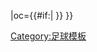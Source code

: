 {{fb team |t=摩納哥 |tan=摩纳哥足球俱乐部 |tc=FRA |abb={{#if:{{{abb|}}}|ASM{{0}}}} |oc={{#if:{{{oc|}}}|{{{oc}}} }} }}<!--
--><noinclude>[[Category:足球模板]]</noinclude>